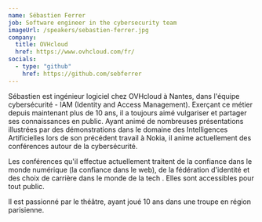 ```yaml
---
name: Sébastien Ferrer
job: Software engineer in the cybersecurity team
imageUrl: /speakers/sebastien-ferrer.jpg
company:
  title: OVHcloud
  href: https://www.ovhcloud.com/fr/
socials:
  - type: "github"
    href: https://github.com/sebferrer
---
```


Sébastien est ingénieur logiciel chez OVHcloud à Nantes, dans l'équipe cybersécurité - IAM (Identity and Access Management). Exerçant ce métier depuis maintenant
plus de 10 ans, il a toujours aimé vulgariser et partager ses connaissances en public. Ayant animé de nombreuses présentations illustrées par des démonstrations
dans le domaine des Intelligences Artificielles lors de son précédent travail à Nokia, il anime actuellement des conférences autour de la cybersécurité.

Les conférences qu'il effectue actuellement traitent de la confiance dans le monde numérique (la confiance dans le web), de la fédération d'identité et des choix
de carrière dans le monde de la tech . Elles sont accessibles pour tout public.

Il est passionné par le théâtre, ayant joué 10 ans dans une troupe en région parisienne.
